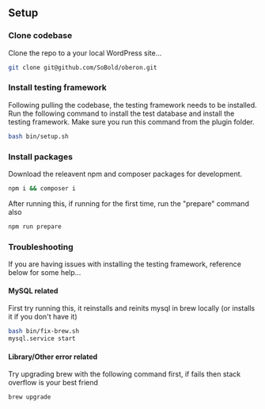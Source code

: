 ## Setup

### Clone codebase

Clone the repo to a your local WordPress site...

```bash
git clone git@github.com/SoBold/oberon.git
```

### Install testing framework

Following pulling the codebase, the testing framework needs to be installed. Run the following command to install the test database and install the testing framework. Make sure you run this command from the plugin folder.

```bash
bash bin/setup.sh
```

### Install packages

Download the releavent npm and composer packages for development.

```bash
npm i && composer i
```

After running this, if running for the first time, run the "prepare" command also

```bash
npm run prepare
```

### Troubleshooting

If you are having issues with installing the testing framework, reference below for some help...

#### MySQL related

First try running this, it reinstalls and reinits mysql in brew locally (or installs it if you don't have it)

```bash
bash bin/fix-brew.sh
mysql.service start
```

#### Library/Other error related

Try upgrading brew with the following command first, if fails then stack overflow is your best friend

```bash
brew upgrade
```
